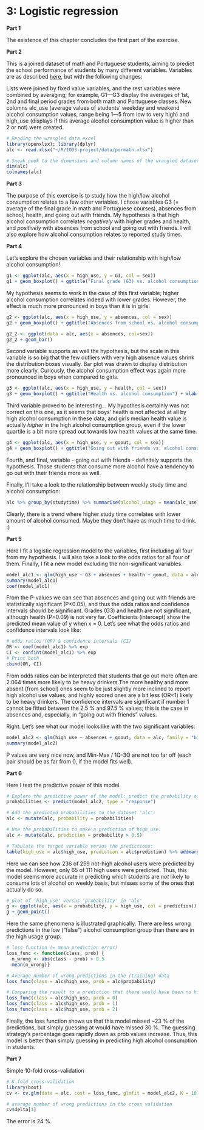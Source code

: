 # 3: Logistic regression

**Part 1** 

The existence of this chapter concludes the first part of the exercise.

**Part 2**

This is a joined dataset of math and Portuguese students, aiming to predict the school performance of students by many different variables. Variables are as described [here](https://archive.ics.uci.edu/ml/datasets/Student+Performance), but with the following changes:

Lists were joined by fixed value variables, and the rest variables were combined by averaging; for example, G1—G3 display the averages of 1st, 2nd and final period grades from both math and Portuguese classes. New columns alc_use (average values of students' weekday and weekend alcohol consumption values, range being 1—5 from low to very high) and high_use (displays if this average alcohol consumption value is higher than 2 or not) were created.

```r
# Reading the wrangled data excel
library(openxlsx); library(dplyr)
alc <- read.xlsx("~/R/IODS-project/data/pormath.xlsx")

# Sneak peek to the dimensions and column names of the wrangled dataset
dim(alc)
colnames(alc)

```

**Part 3**

The purpose of this exercise is to study how the high/low alcohol consumption relates to a few other variables. I chose variables G3 (= average of the final grade in math and Portuguese courses), absences from school, health, and going out with friends. My hypothesis is that high alcohol consumption correlates *negatively* with higher grades and health, and *positively* with absences from school and going out with friends. I will also explore how alcohol consumption relates to reported study times.

**Part 4**

Let's explore the chosen variables and their relationship with high/low alcohol consumption!

```r
g1 <- ggplot(alc, aes(x = high_use, y = G3, col = sex))
g1 + geom_boxplot() + ggtitle("Final grade (G3) vs. alcohol consumption") + xlab("High use of alcohol") + ylab("Final grade")
```

My hypothesis seems to work in the case of this first variable; higher alcohol consumption correlates indeed with lower grades. However, the effect is much more pronounced in boys than it is in girls.

```r
g2 <- ggplot(alc, aes(x = high_use, y = absences, col = sex))
g2 + geom_boxplot() + ggtitle("Absences from school vs. alcohol consumption") + xlab("High use of alcohol") + ylab("Absences")

g2_2 <- ggplot(data = alc, aes(x = absences, col=sex))
g2_2 + geom_bar()
```

Second variable supports as well the hypothesis, but the scale in this variable is so big that the few outliers with very high absence values shrink the distribution boxes visually. Bar plot was drawn to display distribution more clearly. Curiously, the alcohol consumption effect was again more pronounced in boys when compared to girls.

```r
g3 <- ggplot(alc, aes(x = high_use, y = health, col = sex))
g3 + geom_boxplot() + ggtitle("Health vs. alcohol consumption") + xlab("High use of alcohol") + ylab("Health")
```

Third variable proved to be interesting... My hypothesis certainly was not correct on this one, as it seems that boys' health is not affected at all by high alcohol consumption in these data, and girls median health value is actually *higher* in the high alcohol consumption group, even if the lower quartile is a bit more spread out towards low health values at the same time.

```r
g4 <- ggplot(alc, aes(x = high_use, y = goout, col = sex))
g4 + geom_boxplot() + ggtitle("Going out with friends vs. alcohol consumption") + xlab("High use of alcohol") + ylab("Going out with friends")
```

Fourth, and final, variable - going out with friends - definitely supports the hypothesis. Those students that consume more alcohol have a tendency to go out with their friends more as well.

Finally, I'll take a look to the relationship between weekly study time and alcohol consumption:
```r
alc %>% group_by(studytime) %>% summarise(alcohol_usage = mean(alc_use))
```
Clearly, there is a trend where higher study time correlates with lower amount of alcohol consumed. Maybe they don't have as much time to drink. :)

**Part 5**

Here I fit a logistic regression model to the variables, first including all four from my hypothesis. I will also take a look to the odds ratios for all four of them. Finally, I fit a new model excluding the non-significant variables.

```r
model_alc1 <- glm(high_use ~ G3 + absences + health + goout, data = alc, family = "binomial")
summary(model_alc1)
coef(model_alc1)

```

From the P-values we can see that absences and going out with friends are statistically significant (P<0.05), and thus the odds ratios and confidence intervals should be significant. Grades (G3) and health are not significant, although health (P=0.09) is not very far. Coefficients (intercept) show the predicted mean value of y when x = 0. Let's see what the odds ratios and confidence intervals look like:

```r
# odds ratios (OR) & confidence intervals (CI)
OR <- coef(model_alc1) %>% exp
CI <- confint(model_alc1) %>% exp
# Print both
cbind(OR, CI)
```
From odds ratios can be interpreted that students that go out more often are 2.064 times more likely to be heavy drinkers.The more healthy and more absent (from school) ones seem to be just slightly more inclined to report high alcohol use values, and highly scored ones are a bit less (OR<1) likely to be heavy drinkers. The confidence intervals are significant if number 1 cannot be fitted between the 2.5 % and 97.5 % values; this is the case in absences and, especially, in "going out with friends" values.

Right. Let's see what our model looks like with the two significant variables:

```r
model_alc2 <- glm(high_use ~ absences + goout, data = alc, family = "binomial")
summary(model_alc2)
```
P values are very nice now, and Min-Max / 1Q-3Q are not too far off (each pair should be as far from 0, if the model fits well). 

**Part 6**

Here I test the predictive power of this model.

```r
# Explore the predictive power of the model: predict the probability of high_use:
probabilities <- predict(model_alc2, type = "response")

# Add the predicted probabilities to the dataset 'alc':
alc <- mutate(alc, probability = probabilities)

# Use the probabilities to make a prediction of high_use:
alc <- mutate(alc, prediction = probability > 0.5)

# Tabulate the target variable versus the predictions:
table(high_use = alc$high_use, prediction = alc$prediction) %>% addmargins()
```
Here we can see how 236 of 259 not-high alcohol users were predicted by the model. However, only 65 of 111 high users were predicted. Thus, this model seems more accurate in predicting which students are *not* likely to consume lots of alcohol on weekly basis, but misses some of the ones that actually do so.

```r
# plot of 'high_use' versus 'probability' in 'alc'
g <- ggplot(alc, aes(x = probability, y = high_use, col = prediction))
g + geom_point()
```
Here the same phenomena is illustrated graphically. There are less wrong predictions in the low ("false") alcohol consumption group than there are in the high usage group.

```r
# loss function (= mean prediction error)
loss_func <- function(class, prob) {
  n_wrong <- abs(class - prob) > 0.5
  mean(n_wrong)}

# Average number of wrong predictions in the (training) data
loss_func(class = alc$high_use, prob = alc$probability)

# Comparing the result to a prediction that there would have been no high-users:
loss_func(class = alc$high_use, prob = 0)
loss_func(class = alc$high_use, prob = 1)
loss_func(class = alc$high_use, prob = 2)

```
Finally, the loss function shows us that this model missed ~23 % of the predictions, but simply guessing at would have missed 30 %. The guessing strategy's percentage goes rapidly down as prob values increase. Thus, this model is better than simply guessing in predicting high alcohol consumption in students.

**Part 7**

Simple 10-fold cross-validation

```r
# K-fold cross-validation
library(boot)
cv <- cv.glm(data = alc, cost = loss_func, glmfit = model_alc2, K = 10)

# average number of wrong predictions in the cross validation
cv$delta[1]
```
The error is 24 %.
